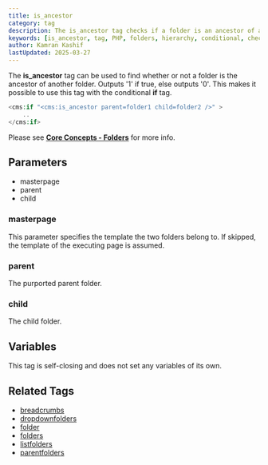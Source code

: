 ```yaml
---
title: is_ancestor
category: tag
description: The is_ancestor tag checks if a folder is an ancestor of another folder, returning '1' if true and '0' if false, useful for conditional logic with the if tag.
keywords: [is_ancestor, tag, PHP, folders, hierarchy, conditional, check]
author: Kamran Kashif
lastUpdated: 2025-03-27
---
```


The **is_ancestor** tag can be used to find whether or not a folder is the ancestor of another folder.
Outputs '1' if true, else outputs '0'. This makes it possible to use this tag with the conditional **if** tag.

```php
<cms:if "<cms:is_ancestor parent=folder1 child=folder2 />" >
    ..
</cms:if>
```

Please see [**Core Concepts - Folders**](../../concepts/folders.html#parents-and-children) for more info.

## Parameters

- masterpage
- parent
- child

### masterpage

This parameter specifies the template the two folders belong to. If skipped, the template of the executing page is assumed.

### parent

The purported parent folder.

### child

The child folder.

## Variables

This tag is self-closing and does not set any variables of its own.

## Related Tags

- [breadcrumbs](../breadcrumbs.html)
- [dropdownfolders](../dropdownfolders.html)
- [folder](../folder.html)
- [folders](../folders.html)
- [listfolders](../listfolders.html)
- [parentfolders](../parentfolders.html)
